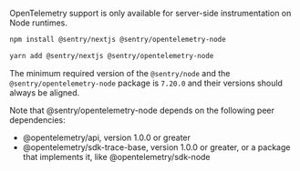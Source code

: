 <Alert level="info" title="Note">

OpenTelemetry support is only available for server-side instrumentation on Node runtimes.

</Alert>

```bash {tabTitle:npm}
npm install @sentry/nextjs @sentry/opentelemetry-node
```

```bash {tabTitle:Yarn}
yarn add @sentry/nextjs @sentry/opentelemetry-node
```

The minimum required version of the `@sentry/node` and the `@sentry/opentelemetry-node` package is `7.20.0` and their versions should always be aligned.

<Note>

Note that @sentry/opentelemetry-node depends on the following peer dependencies:

- @opentelemetry/api, version 1.0.0 or greater
- @opentelemetry/sdk-trace-base, version 1.0.0 or greater, or a package that implements it, like @opentelemetry/sdk-node

</Note>
